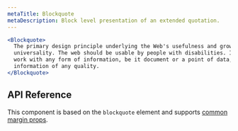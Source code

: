 ```yaml
---
metaTitle: Blockquote
metaDescription: Block level presentation of an extended quotation.
---
```


```jsx live=true
<Blockquote>
  The primary design principle underlying the Web's usefulness and growth is
  universality. The web should be usable by people with disabilities. It must
  work with any form of information, be it document or a point of data, and
  information of any quality.
</Blockquote>
```

## API Reference

This component is based on the `blockquote` element and supports [common margin props](/themes/docs/theme/layout#margin-props).

<ThemesPropsTable name="blockquote" />
